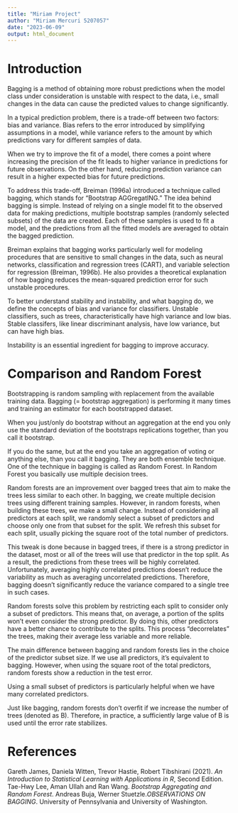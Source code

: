 ```yaml
---
title: "Miriam Project"
author: "Miriam Mercuri 5207057"
date: "2023-06-09"
output: html_document
---
```

# Introduction

Bagging is a method of obtaining more robust predictions when the model class under consideration is unstable with respect to the data, i.e., small changes in the data can cause the predicted values to change significantly.

In a typical prediction problem, there is a trade-off between two factors: bias and variance. Bias refers to the error introduced by simplifying assumptions in a model, while variance refers to the amount by which predictions vary for different samples of data.

When we try to improve the fit of a model, there comes a point where increasing the precision of the fit leads to higher variance in predictions for future observations. On the other hand, reducing prediction variance can result in a higher expected bias for future predictions.

To address this trade-off, Breiman (1996a) introduced a technique called bagging, which stands for "Bootstrap AGGregatING." The idea behind bagging is simple. Instead of relying on a single model fit to the observed data for making predictions, multiple bootstrap samples (randomly selected subsets) of the data are created. Each of these samples is used to fit a model, and the predictions from all the fitted models are averaged to obtain the bagged prediction.

Breiman explains that bagging works particularly well for modeling procedures that are sensitive to small changes in the data, such as neural networks, classification and regression trees (CART), and variable selection for regression (Breiman, 1996b). He also provides a theoretical explanation of how bagging reduces the mean-squared prediction error for such unstable procedures.

To better understand stability and instability, and what bagging do, we
define the concepts of bias and variance for classifiers. Unstable classifiers, such as trees, characteristically have high variance and low bias. Stable classifers, like linear discriminant analysis, have low variance, but can have high bias. 

Instability is an essential ingredient for bagging to improve accuracy.

# Comparison and Random Forest 

Bootstrapping is random sampling with replacement from the available training data. Bagging (= bootstrap aggregation) is performing it many times and training an estimator for each bootstrapped dataset.

When you just/only do bootstrap without an aggregation at the end you only use the standard deviation of the bootstraps replications together, than you call it bootstrap.

If you do the same, but at the end you take an aggregation of voting or anything else, than you call it bagging.
They are both ensemble technique.
One of the technique in bagging is called as Random Forest. In Random Forest you basically use multiple decision trees.

Random forests are an improvement over bagged trees that aim to make the trees less similar to each other. In bagging, we create multiple decision trees using different training samples. However, in random forests, when building these trees, we make a small change. Instead of considering all predictors at each split, we randomly select a subset of predictors and choose only one from that subset for the split. We refresh this subset for each split, usually picking the square root of the total number of predictors.

This tweak is done because in bagged trees, if there is a strong predictor in the dataset, most or all of the trees will use that predictor in the top split. As a result, the predictions from these trees will be highly correlated. Unfortunately, averaging highly correlated predictions doesn't reduce the variability as much as averaging uncorrelated predictions. Therefore, bagging doesn't significantly reduce the variance compared to a single tree in such cases.

Random forests solve this problem by restricting each split to consider only a subset of predictors. This means that, on average, a portion of the splits won't even consider the strong predictor. By doing this, other predictors have a better chance to contribute to the splits. This process "decorrelates" the trees, making their average less variable and more reliable.

The main difference between bagging and random forests lies in the choice of the predictor subset size. If we use all predictors, it's equivalent to bagging. However, when using the square root of the total predictors, random forests show a reduction in the test error.

Using a small subset of predictors is particularly helpful when we have many correlated predictors. 

Just like bagging, random forests don't overfit if we increase the number of trees (denoted as B). Therefore, in practice, a sufficiently large value of B is used until the error rate stabilizes.


# References
Gareth James, Daniela Witten, Trevor Hastie, Robert Tibshirani (2021). *An Introduction to Statistical Learning with Applications in R*, Second Edition.
Tae-Hwy Lee, Aman Ullah and Ran Wang. *Bootstrap Aggregating and Random Forest*.
Andreas Buja, Werner Stuetzle.*OBSERVATIONS ON BAGGING*. University of Pennsylvania and University of Washington.






















